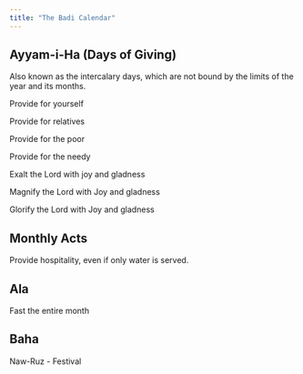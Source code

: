 ```yaml
---
title: "The Badi Calendar"
---
```


## Ayyam-i-Ha (Days of Giving)

Also known as the intercalary days, which are not bound by the limits of the year and its months.

Provide for yourself

Provide for relatives

Provide for the poor

Provide for the needy

Exalt the Lord with joy and gladness

Magnify the Lord with Joy and gladness

Glorify the Lord with Joy and gladness

## Monthly Acts

Provide hospitality, even if only water is served.

## Ala

Fast the entire month

## Baha

Naw-Ruz - Festival
